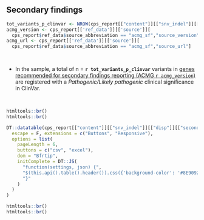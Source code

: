 
<!--##  <span style="color:#8E9092"><b>Secondary findings</b> (ACMG SF v2.0)</span>-->

##  Secondary findings

```r

tot_variants_p_clinvar <- NROW(cps_report[["content"]][["snv_indel"]][["disp"]][["secondary"]])
acmg_version <- cps_report[['ref_data']][['source']][
  cps_report$ref_data$source_abbreviation == "acmg_sf","source_version"]
acmg_url <- cps_report[['ref_data']][['source']][
  cps_report$ref_data$source_abbreviation == "acmg_sf","source_url"]

  

```

*  In the sample, a total of n = __`r tot_variants_p_clinvar`__ variants in [genes recommended for secondary findings reporting (ACMG `r acmg_version`)](`r acmg_url`) 
are registered with a <i>Pathogenic/Likely pathogenic</i> clinical significance in ClinVar.

<br>

```r

htmltools::br()
htmltools::br()

DT::datatable(cps_report[["content"]][["snv_indel"]][["disp"]][["secondary"]],
  escape = F, extensions = c("Buttons", "Responsive"),
  options = list(
    pageLength = 6,
    buttons = c("csv", "excel"),
    dom = "Bfrtip",
    initComplete = DT::JS(
      "function(settings, json) {",
      "$(this.api().table().header()).css({'background-color': '#8E9092', 'color': '#fff'});",
      "}"
    )
  )
)

htmltools::br()
htmltools::br()
```
